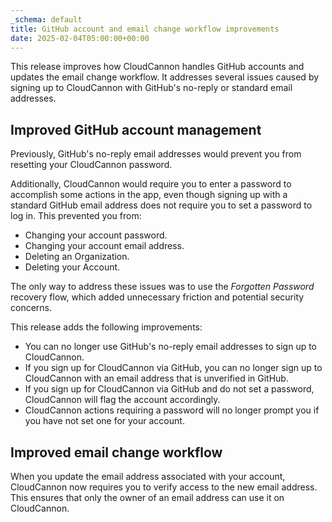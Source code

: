 ```yaml
---
_schema: default
title: GitHub account and email change workflow improvements
date: 2025-02-04T05:00:00+00:00
---
```

This release improves how CloudCannon handles GitHub accounts and updates the email change workflow. It addresses several issues caused by signing up to CloudCannon with GitHub's no-reply or standard email addresses.

## Improved GitHub account management

Previously, GitHub's no-reply email addresses would prevent you from resetting your CloudCannon password.

Additionally, CloudCannon would require you to enter a password to accomplish some actions in the app, even though signing up with a standard GitHub email address does not require you to set a password to log in. This prevented you from:

* Changing your account password.
* Changing your account email address.
* Deleting an Organization.
* Deleting your Account.

The only way to address these issues was to use the *Forgotten Password* recovery flow, which added unnecessary friction and potential security concerns.

This release adds the following improvements:

* You can no longer use GitHub's no-reply email addresses to sign up to CloudCannon.
* If you sign up for CloudCannon via GitHub, you can no longer sign up to CloudCannon with an email address that is unverified in GitHub.
* If you sign up for CloudCannon via GitHub and do not set a password, CloudCannon will flag the account accordingly.
* CloudCannon actions requiring a password will no longer prompt you if you have not set one for your account.

## Improved email change workflow

When you update the email address associated with your account, CloudCannon now requires you to verify access to the new email address. This ensures that only the owner of an email address can use it on CloudCannon.